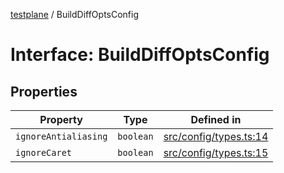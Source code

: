 [testplane](../README.mdx) / BuildDiffOptsConfig

# Interface: BuildDiffOptsConfig

## Properties

| Property | Type | Defined in |
| ------ | ------ | ------ |
| `ignoreAntialiasing` | `boolean` | [src/config/types.ts:14](https://github.com/gemini-testing/testplane/blob/57d0b182c37e21d8bdf52acbb137a028841767af/src/config/types.ts#L14) |
| `ignoreCaret` | `boolean` | [src/config/types.ts:15](https://github.com/gemini-testing/testplane/blob/57d0b182c37e21d8bdf52acbb137a028841767af/src/config/types.ts#L15) |
